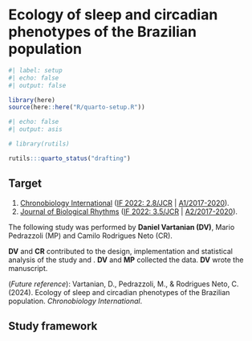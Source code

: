 # Ecology of sleep and circadian phenotypes of the Brazilian population

```r
#| label: setup
#| echo: false
#| output: false

library(here)
source(here::here("R/quarto-setup.R"))
```

```r
#| echo: false
#| output: asis

# library(rutils)

rutils:::quarto_status("drafting")
```

::: {.callout-note}
## Target

1. [Chronobiology International](https://www.tandfonline.com/action/authorSubmission?show=instructions&journalCode=icbi20) ([IF 2022: 2.8/JCR](https://jcr.clarivate.com/jcr/) | [A1/2017-2020](https://sucupira.capes.gov.br/sucupira/public/consultas/coleta/veiculoPublicacaoQualis/listaConsultaGeralPeriodicos.jsf)).
2. [Journal of Biological Rhythms](https://journals.sagepub.com/author-instructions/JBR) ([IF 2022: 3.5/JCR](https://jcr.clarivate.com/jcr/) | [A2/2017-2020](https://sucupira.capes.gov.br/sucupira/public/consultas/coleta/veiculoPublicacaoQualis/listaConsultaGeralPeriodicos.jsf)).
:::

::: {.callout-note}
The following study was performed by __Daniel Vartanian (DV)__, Mario Pedrazzoli (MP) and Camilo Rodrigues Neto (CR).

__DV__ and __CR__ contributed to the design, implementation and statistical analysis of the study and . __DV__ and __MP__ collected the data. __DV__ wrote the manuscript.

<!-- All authors discussed the results and revised the final manuscript. -->

(_Future reference_): Vartanian, D., Pedrazzoli, M., & Rodrigues Neto, C. (2024). Ecology of sleep and circadian phenotypes of the Brazilian population. _Chronobiology International_.
:::

::: {.content-visible when-format="pdf"}
\vspace{10pt}
:::

## Study framework
